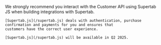 <Note>
    We strongly recommend you interact with the Customer API using Supertab JS
    when building integrations with Supertab.

    [Supertab.js](/supertab.js) deals with authentication, purchase confirmation and payments for you and ensures that
    customers have the correct user experience.

    [Supertab.js](/supertab.js) will be available in Q2 2025.
</Note>
